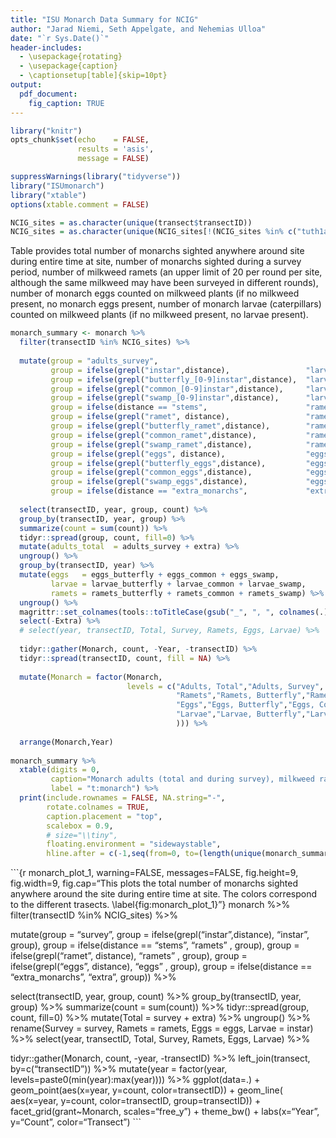 ```yaml
---
title: "ISU Monarch Data Summary for NCIG"
author: "Jarad Niemi, Seth Appelgate, and Nehemias Ulloa"
date: "`r Sys.Date()`"
header-includes:
  - \usepackage{rotating}
  - \usepackage{caption} 
  - \captionsetup[table]{skip=10pt}
output: 
  pdf_document:
    fig_caption: TRUE
---
```


```r
library("knitr")
opts_chunk$set(echo    = FALSE, 
               results = 'asis',
               message = FALSE)
```

```r
suppressWarnings(library("tidyverse"))
library("ISUmonarch")
library("xtable")
options(xtable.comment = FALSE)
```

\setlength{\tabcolsep}{3pt}


```r
NCIG_sites = as.character(unique(transect$transectID))
NCIG_sites = as.character(unique(NCIG_sites[!(NCIG_sites %in% c("tuth1a", "tuth2a", "tsie1a"))]))
```


Table \ref{t:monarch} provides total number of monarchs sighted anywhere around 
site during entire time at site, number of monarchs sighted during a survey 
period, number of milkweed ramets (an upper limit of 20 per round per site, 
although the same milkweed may have been surveyed in different rounds), 
number of monarch eggs counted on milkweed plants (if no milkweed present, 
no monarch eggs present, number of monarch larvae (caterpillars) counted on 
milkweed plants (if no milkweed present, no larvae present).


<!-- Monarch -->

```r
monarch_summary <- monarch %>% 
  filter(transectID %in% NCIG_sites) %>%
  
  mutate(group = "adults_survey",
         group = ifelse(grepl("instar",distance),                 "larvae", group),
         group = ifelse(grepl("butterfly_[0-9]instar",distance),  "larvae_butterfly", group),
         group = ifelse(grepl("common_[0-9]instar",distance),     "larvae_common", group),
         group = ifelse(grepl("swamp_[0-9]instar",distance),      "larvae_swamp", group),
         group = ifelse(distance == "stems",                      "ramets" , group),
         group = ifelse(grepl("ramet", distance),                 "ramets" , group),
         group = ifelse(grepl("butterfly_ramet",distance),        "ramets_butterfly", group),
         group = ifelse(grepl("common_ramet",distance),           "ramets_common", group),
         group = ifelse(grepl("swamp_ramet",distance),            "ramets_swamp", group),
         group = ifelse(grepl("eggs", distance),                  "eggs"  , group),
         group = ifelse(grepl("butterfly_eggs",distance),         "eggs_butterfly", group),
         group = ifelse(grepl("common_eggs",distance),            "eggs_common", group),
         group = ifelse(grepl("swamp_eggs",distance),             "eggs_swamp", group),
         group = ifelse(distance == "extra_monarchs",             "extra",  group)) %>%
  
  select(transectID, year, group, count) %>%
  group_by(transectID, year, group) %>%
  summarize(count = sum(count)) %>%
  tidyr::spread(group, count, fill=0) %>%
  mutate(adults_total  = adults_survey + extra) %>%
  ungroup() %>%
  group_by(transectID, year) %>%
  mutate(eggs   = eggs_butterfly + eggs_common + eggs_swamp,
         larvae = larvae_butterfly + larvae_common + larvae_swamp,
         ramets = ramets_butterfly + ramets_common + ramets_swamp) %>%
  ungroup() %>%
  magrittr::set_colnames(tools::toTitleCase(gsub("_", ", ", colnames(.)))) %>%
  select(-Extra) %>%
  # select(year, transectID, Total, Survey, Ramets, Eggs, Larvae) %>%
  
  tidyr::gather(Monarch, count, -Year, -transectID) %>%
  tidyr::spread(transectID, count, fill = NA) %>%
  
  mutate(Monarch = factor(Monarch, 
                          levels = c("Adults, Total","Adults, Survey",
                                     "Ramets","Ramets, Butterfly","Ramets, Common","Ramets, Swamp",
                                     "Eggs","Eggs, Butterfly","Eggs, Common","Eggs, Swamp",
                                     "Larvae","Larvae, Butterfly","Larvae, Common","Larvae, Swamp"
                                     ))) %>%
  
  arrange(Monarch,Year)
  
monarch_summary %>%
  xtable(digits = 0,
         caption="Monarch adults (total and during survey), milkweed ramets, monarch eggs on milkweed, and monarch larvae on milkweed. Note ramets, eggs, and larvae were collected differently for 2016.",
         label = "t:monarch") %>%
  print(include.rownames = FALSE, NA.string="-",
        rotate.colnames = TRUE,
        caption.placement = "top",
        scalebox = 0.9,
        # size="\\tiny",
        floating.environment = "sidewaystable",
        hline.after = c(-1,seq(from=0, to=(length(unique(monarch_summary$year))*5), by=3))) 
```






```{r monarch_plot_1, warning=FALSE, messages=FALSE, fig.height=9, fig.width=9, fig.cap="This plots the total number of monarchs sighted anywhere around the site during entire time at site. The colors correspond to the different trasects. \\label{fig:monarch_plot_1}"}
monarch %>% 
  filter(transectID %in% NCIG_sites) %>%
  
  mutate(group = "survey",
         group = ifelse(grepl("instar",distance),     "instar", group),
         group = ifelse(distance == "stems",          "ramets" , group),
         group = ifelse(grepl("ramet", distance),     "ramets" , group),
         group = ifelse(grepl("eggs", distance),           "eggs"  , group),
         group = ifelse(distance == "extra_monarchs", "extra",  group)) %>%
  
  select(transectID, year, group, count) %>%
  group_by(transectID, year, group) %>%
  summarize(count = sum(count)) %>%
  tidyr::spread(group, count, fill=0) %>%
  mutate(Total  = survey + extra) %>%
  ungroup() %>%
  rename(Survey = survey,
         Ramets = ramets,
         Eggs = eggs,
         Larvae = instar) %>%
  select(year, transectID, Total, Survey, Ramets, Eggs, Larvae) %>%
  
  tidyr::gather(Monarch, count, -year, -transectID) %>%
  left_join(transect, by=c("transectID")) %>%
  mutate(year  = factor(year, levels=paste0(min(year):max(year)))) %>%
  ggplot(data=.) + 
    geom_point(aes(x=year, y=count, color=transectID)) +
    geom_line( aes(x=year, y=count, color=transectID, group=transectID)) +
    facet_grid(grant~Monarch, scales="free_y") + 
    theme_bw() + 
    labs(x="Year", y="Count", color="Transect")
```



